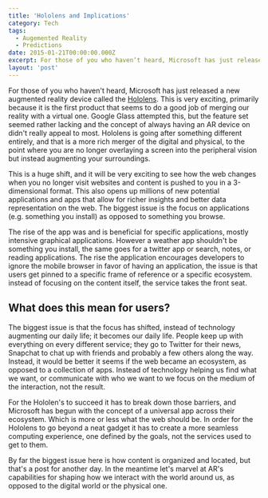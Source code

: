 ```yaml
---
title: 'Hololens and Implications'
category: Tech
tags:
  - Augemented Reality
  - Predictions
date: 2015-01-21T00:00:00.000Z
excerpt: For those of you who haven’t heard, Microsoft has just released a new augmented reality device called the Hololens. This is very exciting, primarily because it is the first product that seems to do a good job of merging our reality with a virtual one. Google Glass attempted this, but the feature set seemed rather lacking and the concept of always having an AR device on didn’t really appeal to most. Hololens is going after something different entirely, and that is a more rich merger of the digital and physical, to the point where you are no longer overlaying a screen into the peripheral vision but instead augmenting your surroundings.
layout: 'post'
---
```


For those of you who haven't heard, Microsoft has just released a new augmented reality device called the [Hololens](http://www.wired.com/2015/01/microsoft-hands-on/#x). This is very exciting, primarily because it is the first product that seems to do a good job of merging our reality with a virtual one. Google Glass attempted this, but the feature set seemed rather lacking and the concept of always having an AR device on didn't really appeal to most. Hololens is going after something different entirely, and that is a more rich merger of the digital and physical, to the point where you are no longer overlaying a screen into the peripheral vision but instead augmenting your surroundings.

This is a huge shift, and it will be very exciting to see how the web changes when you no longer visit websites and content is pushed to you in a 3-dimensional format. This also opens up millions of new potential applications and apps that allow for richer insights and better data representation on the web. The biggest issue is the focus on applications (e.g. something you install) as opposed to something you browse.

The rise of the app was and is beneficial for specific applications, mostly intensive graphical applications. However a weather app shouldn't be something you install, the same goes for a twitter app or search, notes, or reading applications. The rise the application encourages developers to ignore the mobile browser in favor of having an application, the issue is that users get pinned to a specific frame of reference or a specific ecosystem. instead of focusing on the content itself, the service takes the front seat.

## What does this mean for users?

The biggest issue is that the focus has shifted, instead of technology augmenting our daily life; it becomes our daily life. People keep up with everything on every different service; they go to Twitter for their news, Snapchat to chat up with friends and probably a few others along the way. Instead, it would be better it seems if the web became an ecosystem, as opposed to a collection of apps. Instead of technology helping us find what we want, or communicate with who we want to we focus on the medium of the interaction, not the result.

For the Hololen's to succeed it has to break down those barriers, and Microsoft has begun with the concept of a universal app across their ecosystem. Which is more or less what the web should be. In order for the Hololens to go beyond a neat gadget it has to create a more seamless computing experience, one defined by the goals, not the services used to get to them.

By far the biggest issue here is how content is organized and located, but that's a post for another day. In the meantime let's marvel at AR's capabilities for shaping how we interact with the world around us, as opposed to the digital world or the physical one.
